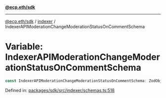 [**@ecp.eth/sdk**](../../index.mdx)

***

[@ecp.eth/sdk](/sdk-reference/index.mdx) / [indexer](/sdk-reference/indexer/index.mdx) / IndexerAPIModerationChangeModerationStatusOnCommentSchema

# Variable: IndexerAPIModerationChangeModerationStatusOnCommentSchema

```ts
const IndexerAPIModerationChangeModerationStatusOnCommentSchema: ZodObject<IndexerAPIModerationChangeModerationStatusOnCommentSchemaType> = IndexerAPICommentSchema;
```

Defined in: [packages/sdk/src/indexer/schemas.ts:518](https://github.com/ecp-eth/comments-monorepo/blob/main/packages/sdk/src/indexer/schemas.ts#L518)
